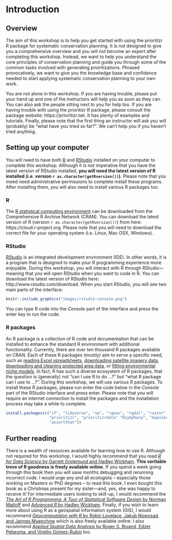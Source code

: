 # Introduction

## Overview {#overview}

The aim of this workshop is to help you get started with using the prioritizr R package for systematic conservation planning. It is not designed to give you a comprehensive overview and you will not become an expert after completing this workshop. Instead, we want to help you understand the core principles of conservation planning and guide you through some of the common tasks involved with generating prioritizations. Phrased provocatively, we want to give you the knowledge base and confidence needed to start applying systematic conservation planning to your own work.

You are not alone in this workshop. If you are having trouble, please put your hand up and one of the instructors will help you as soon as they can. You can also ask the people sitting next to you for help too. If you are having trouble with using the prioritizr R package, please consult the package website: https://prioritizr.net. It has plenty of examples and tutorials. Finally, please note that the first thing an instructor will ask you will (probably) be "what have you tried so far?". We can't help you if you haven't tried anything.

## Setting up your computer {#setup}

You will need to have both [R](https://www.r-project.org) and [RStudio](https://www.rstudio.com/) installed on your computer to complete this workshop. Although it is not imperative that you have the latest version of RStudio installed, **you will need the latest version of R installed (i.e. version `r as.character(getRversion())`)**. Please note that you meed need administrative permissions to complete install these programs. After installing them, you will also need to install various R packages too.

### R {#r}

The [R statistical computing environment](https://www.r-project.org) can be downloaded from the Comprehensive R Archive Network (CRAN). You can download the latest version of R (version `r as.character(getRversion())`) from here: https://cloud.r-project.org. Please note that you will need to download the correct file for your operating system (i.e. Linux, Mac OSX, Windows).

### RStudio {#rstudio}

[RStudio](https://www.rstudio.com) is an integrated development environment (IDE). In other words, it is a program that is designed to make your R programming experience more enjoyable. During this workshop, you will interact with R through RStudio---meaning that you will open RStudio when you want to code in R. You can download the latest version of RStudio here: http://www.rstudio.com/download. When you start RStudio, you will see two main parts of the interface:

```r
knitr::include_graphics("images/rstudio-console.png")
```

You can type R code into the _Console_ part of the interface and press the enter key to run the code.

### R packages {#r-packages}

An R package is a collection of R code and documentation that can be installed to enhance the standard R environment with additional functionality. Currently, there are over ten thousand R packages available on CRAN. Each of these R packages (mostly) aim to serve a specific need, such as [reading Excel spreadsheets](https://cran.r-project.org/web/packages/readxl/index.html), [downloading satellite imagery data](https://cran.r-project.org/web/packages/MODIStsp/index.html), [downloading and cleaning protected area data](https://cran.r-project.org/web/packages/wdpar/index.html), or [fitting environmental niche models](https://cran.r-project.org/web/packages/ENMeval/index.html). In fact, R has such a diverse ecosystem of R packages, that the question is (generally) not "can I use R to do ...?" but "what R package can I use to ...?". During this workshop, we will use various R packages. To install these R packages, please run enter the code below in the _Console_ part of the RStudio interface and press enter. Please note that you will require an internet connection to install the packages and the installation process may take a while to complete.

```r
install.packages(c("sf", "tidyverse", "sp", "rgeos", "rgdal", "raster", "units",
                   "prioritizr", "prioritizrdata" "Rsymphony", "mapview",
                   "assertthat"))
```

## Further reading {#further-reading}

There is a wealth of resources available for learning how to use R. Although not required for this workshop, I would highly recommend that you read [_R for Data Science_ by Garrett Grolemund and Hadley Wickham](https://r4ds.had.co.nz/). **This veritable trove of R goodness is freely available online.** If you spend a week going through this book then you will save months debugging and rerunning incorrect code. I would urge any and all ecologists -- especially those working on Masters or PhD degrees -- to read this book. I even bought this book as a Christmas present for my sister---and, yes, she was happy to receive it! For intermediate users looking to skill-up, I would recommend the [_The Art of R Programming: A Tour of Statistical Software Design_ by Norman Matloff](http://shop.oreilly.com/product/9781593273842.do) and [_Advanced R_ by Hadley Wickham](https://adv-r.hadley.nz/). Finally, if you wish to learn more about using R as a geospatial information system (GIS), I would recommend [_Geocomputation with R_ by Robin Lovelace, Jakub Nowosad, and Jannes Muenchow](https://geocompr.robinlovelace.net/) which is also freely available online. I also recommend [_Applied Spatial Data Analysis_ by Roger S. Bivand, Edzer Pebesma, and Virgilio Gómez-Rubio](https://www.springer.com/gp/book/9781461476177) too.
